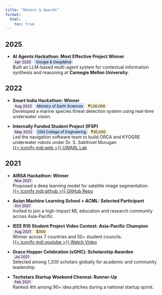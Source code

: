 ```yaml
---
title: "Honors & Awards"
format:
  html:
    toc: true
---
```


## 2025

- **AI Agents Hackathon: Most Effective Project Winner**  
  <span style="background-color:#f3e8ff; color:#000; padding:2px 6px; border-radius:6px; font-size:0.85em;">Apr 2025</span> <span style="background-color:#d0e2ff; color:#000; padding:2px 6px; border-radius:6px; font-size:0.85em;">Google & DeepMind</span>  
  Built an LLM-based multi-agent system for contextual information synthesis and reasoning at **Carnegie Mellon University**.

## 2022

- **Smart India Hackathon: Winner**  
  <span style="background-color:#f3e8ff; color:#000; padding:2px 6px; border-radius:6px; font-size:0.85em;">Aug 2022</span> <span style="background-color:#d0e2ff; color:#000; padding:2px 6px; border-radius:6px; font-size:0.85em;">Ministry of Earth Sciences</span> <span style="background-color:#fff4d6; color:#000; padding:2px 6px; border-radius:6px; font-size:0.85em;">₹1,00,000</span>  
  Developed a marine species threat detection system using real-time underwater vision.

- **Internally Funded Student Project (IFSP)**  
  <span style="background-color:#f3e8ff; color:#000; padding:2px 6px; border-radius:6px; font-size:0.85em;">May 2022</span> <span style="background-color:#d0e2ff; color:#000; padding:2px 6px; border-radius:6px; font-size:0.85em;">SSN College of Engineering</span> <span style="background-color:#fff4d6; color:#000; padding:2px 6px; border-radius:6px; font-size:0.85em;">₹30,000</span>  
  Led the navigation software team to build ORCA and KYOGRE underwater robots under Dr. S. Sakthivel Murugan  
  [{{< iconify mdi:web >}} UWARL Lab](https://sites.google.com/prod/view/uwarlssn/rd/consortium?authuser=0){.btn .btn-primary .btn-sm}

## 2021

- **AIRSA Hackathon: Winner**  
  <span style="background-color:#f3e8ff; color:#000; padding:2px 6px; border-radius:6px; font-size:0.85em;">Nov 2021</span>  
  Proposed a deep learning model for satellite image segmentation.  
  [{{< iconify mdi:github >}} GitHub Repo](https://github.com/nive927/Dubai-Satellite-Imagery-Multiclass-Segmentation){.btn .btn-primary .btn-sm}

- **Asian Machine Learning School + ACML: Selected Participant**  
  <span style="background-color:#f3e8ff; color:#000; padding:2px 6px; border-radius:6px; font-size:0.85em;">Oct 2021</span>  
  Invited to join a high-impact ML education and research community across Asia-Pacific.

- **IEEE R10 Student Project Video Contest: Asia-Pacific Champion**  
  <span style="background-color:#f3e8ff; color:#000; padding:2px 6px; border-radius:6px; font-size:0.85em;">Aug 2021</span> <span style="background-color:#fff4d6; color:#000; padding:2px 6px; border-radius:6px; font-size:0.85em;">$300</span>  
  Winner across 7 countries and 50+ student councils.  
  [{{< iconify mdi:youtube >}} Watch Video](https://www.youtube.com/watch?v=OBnoacUi01A){.btn .btn-primary .btn-sm}

- **Grace Hopper Celebration (vGHC): Scholarship Awardee**  
  <span style="background-color:#f3e8ff; color:#000; padding:2px 6px; border-radius:6px; font-size:0.85em;">Jul 2021</span>  
  Selected among 1,200 scholars globally for academic and community leadership.

- **Techstars Startup Weekend Chennai: Runner-Up**  
  <span style="background-color:#f3e8ff; color:#000; padding:2px 6px; border-radius:6px; font-size:0.85em;">Feb 2021</span>  
  Ranked 4th among 90+ idea pitches during a national startup sprint.
